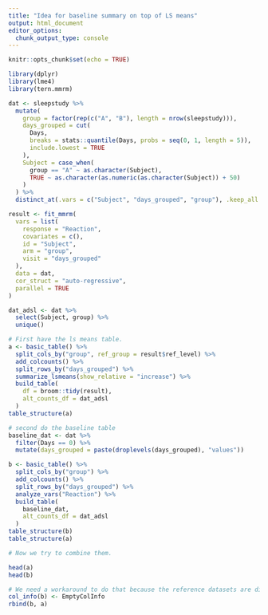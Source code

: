 ```yaml
---
title: "Idea for baseline summary on top of LS means"
output: html_document
editor_options:
  chunk_output_type: console
---
```


```r
knitr::opts_chunk$set(echo = TRUE)
```

```r
library(dplyr)
library(lme4)
library(tern.mmrm)

dat <- sleepstudy %>%
  mutate(
    group = factor(rep(c("A", "B"), length = nrow(sleepstudy))),
    days_grouped = cut(
      Days,
      breaks = stats::quantile(Days, probs = seq(0, 1, length = 5)),
      include.lowest = TRUE
    ),
    Subject = case_when(
      group == "A" ~ as.character(Subject),
      TRUE ~ as.character(as.numeric(as.character(Subject)) + 50)
    )
  ) %>%
  distinct_at(.vars = c("Subject", "days_grouped", "group"), .keep_all = TRUE)

result <- fit_mmrm(
  vars = list(
    response = "Reaction",
    covariates = c(),
    id = "Subject",
    arm = "group",
    visit = "days_grouped"
  ),
  data = dat,
  cor_struct = "auto-regressive",
  parallel = TRUE
)

dat_adsl <- dat %>%
  select(Subject, group) %>%
  unique()

# First have the ls means table.
a <- basic_table() %>%
  split_cols_by("group", ref_group = result$ref_level) %>%
  add_colcounts() %>%
  split_rows_by("days_grouped") %>%
  summarize_lsmeans(show_relative = "increase") %>%
  build_table(
    df = broom::tidy(result),
    alt_counts_df = dat_adsl
  )
table_structure(a)

# second do the baseline table
baseline_dat <- dat %>%
  filter(Days == 0) %>%
  mutate(days_grouped = paste(droplevels(days_grouped), "values"))

b <- basic_table() %>%
  split_cols_by("group") %>%
  add_colcounts() %>%
  split_rows_by("days_grouped") %>%
  analyze_vars("Reaction") %>%
  build_table(
    baseline_dat,
    alt_counts_df = dat_adsl
  )
table_structure(b)
table_structure(a)

# Now we try to combine them.

head(a)
head(b)

# We need a workaround to do that because the reference datasets are different.
col_info(b) <- EmptyColInfo
rbind(b, a)
```
